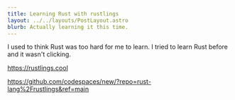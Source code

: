```yaml
---
title: Learning Rust with rustlings
layout: ../../layouts/PostLayout.astro
blurb: Actually learning it this time.
---
```


I used to think Rust was too hard for me to learn. I tried to learn Rust before and it wasn't clicking.

https://rustlings.cool

https://github.com/codespaces/new/?repo=rust-lang%2Frustlings&ref=main
